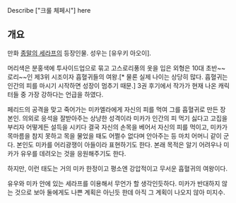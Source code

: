 Describe ["크룰 체페시"] here 

== 개요 ==

만화 [[종말의 세라프]]의 등장인물. 성우는 [유우키 아오이].

머리색은 분홍색에 투사이드업으로 묶고 고스로리풍의 옷을 입은 외형은 10대 초반~~로리~~인 제3위 시조이자 흡혈귀들의 여왕.[* 물론 실제 나이는 상당히 많다. 흡혈귀는 인간의 피를 마시기 시작하면 성장이 멈추기 때문.] 3권 후기에서 작가가 현재 나온 캐릭터들 중 가장 강하다는 언급을 하였다.

페리드의 공격을 맞고 죽어가는 미카엘라에게 자신의 피를 먹여 그를 흡혈귀로 만든 장본인. 의외로 응석을 잘받아주는 상냥한 성격이라 미카가 인간의 피 먹기 싫다고 고집을 부리자 어떻게든 설득을 시키다 결국 자신의 손목을 베어서 자신의 피를 먹이고, 미카가 목마름을 참지 못하고 목을 물었을 때도 어쩔수 없다며 안아주는 등 마치 어머니 같이 군다. 본인도 미카를 어리광쟁이 아들이라 표현하기도 한다. 본래 목적은 알기 어려우나 미카가 유우를 데려오는 것을 응원해주기도 한다.

하지만, 이런 태도는 거의 미카 한정이고 평소엔 강압적이고 무서운 흡혈귀의 여왕이다.

유우와 미카 안에 있는 세라프를 이용해서 무언가 할 생각인듯하다. 미카가 반대하지 않는 것으로 보아 둘에게도 나쁜 계획은 아닌듯 한데 아직 그 계획이 나오지 않아 미지수.
